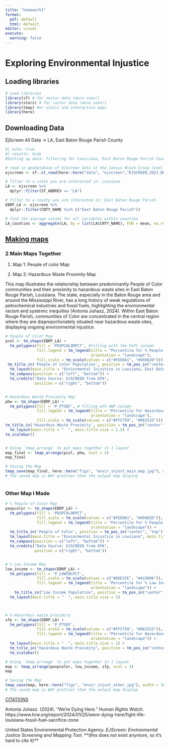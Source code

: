 ```yaml
---
title: "homework1"
format:
  pdf: default
  html: default
editor: visual
execute: 
  warning: false
---
```


# **Exploring Environmental Injustice**

## Loading libraries

```r
# Load libraries 
library(sf) # for vector data (more soon!)
library(stars) # for raster data (more soon!)
library(tmap) #or static and interactive maps
library(here)
```

## Downloading Data

EjScreen All Data -\> LA, East Baton Rouge Parish County

```r
#| echo: true
#| results: hide
#Setting up data: filtering for Louisiana, East Baton Rouge Parish County 

# read in geodatabase of EJScreen data at the Census Block Group level
ejscreen <- sf::st_read(here::here("data", "ejscreen","EJSCREEN_2023_BG_StatePct_with_AS_CNMI_GU_VI.gdb")) 

# filter to a state you are interested in: Lousiana 
LA <- ejscreen %>%
  dplyr::filter(ST_ABBREV == "LA") 

# filter to a county you are interested in: East Baton Rouge Parish
EBRP_LA <- ejscreen %>%
  dplyr::filter(CNTY_NAME %in% c("East Baton Rouge Parish"))

# find the average values for all variables within counties
LA_counties <- aggregate(LA, by = list(LA$CNTY_NAME), FUN = mean, na.rm=TRUE)

```

## [**Making maps**]{.underline}

### 2 Main Maps Together

1.  Map 1: People of color Map

2.  Map 2: Hazardous Waste Proximity Map

This map illustrates the relationship between predominantly People of Color communities and their proximity to hazardous waste sites in East Baton Rouge Parish, Louisiana. The state, especially in the Baton Rouge area and around the Mississippi River, has a long history of weak regulations of petrochemical industries and fossil fuels, highlighting the environmental racism and systemic inequities (Antonia Juhasz, 2024). Within East Baton Rouge Parish, communities of Color are concentrated in the central region where they are disproportionately situated near hazardous waste sites, displaying ongoing environmental injustice.

```r

# People of Color Map 
pcol <- tm_shape(EBRP_LA) + 
  tm_polygons(fill = 'PEOPCOLORPCT', #filling with the PofC column 
              fill.legend = tm_legend(title = "Percentile for % People of Color", 
                                      orientation = "landscape"), 
              fill.scale = tm_scale(values = c("#FEE0A1", "#456D2D"))) + 
 tm_title_in('People of Color Population', position = tm_pos_in("center", "top"), size = 1) + 
  tm_layout(main.title = "Enviormental Injustice in Lousiana, East Baton Rouge Parish County ", main.title.size = 1.5) + 
  tm_compass(position = c("left", "bottom")) + 
  tm_credits("Data Source: EJSCREEN from EPA", 
             position = c("right", "bottom"))


# Hazardous Waste Proximity Map 
phw <- tm_shape(EBRP_LA) + 
  tm_polygons(fill = 'P_PTSDF', # filling wth HWP column 
              fill.legend = tm_legend(title = "Percentile for Hazardous Waste Proximity", 
                                      orientation = "landscape"), 
              fill.scale = tm_scale(values = c("#FFC759", "#962525"))) + 
tm_title_in('Hazardous Waste Proximity', position = tm_pos_in("center", "top"), size = 1) + 
  tm_layout(main.title = "  ", main.title.size = 1.5) + 
tm_scalebar()


# Using `tmap_arrange` to put maps together in 1 layout 
map_final <- tmap_arrange(pcol, phw, ncol = 2) 
map_final

# Saving the Map 
tmap_save(map_final, here::here("figs", "envir_injust_main_map.jpg"), width = 10, height = 7)
# The saved map is WAY prettier than the output map display 



```

### Other Map I Made

```r

# % People of Color Map 
peopcolor <- tm_shape(EBRP_LA) + 
  tm_polygons(fill = 'PEOPCOLORPCT', 
              fill.scale = tm_scale(values = c("#FEE0A1", "#456D2D")), 
              fill.legend = tm_legend(title = "Percentile for % People of Color", 
                                      orientation = "landscape")) + 
  tm_title_in('People of Color', position = tm_pos_in("center", "top"), size = 1) + 
  tm_layout(main.title = "Enviormental Injustice in Lousiana", main.title.size = 1) + 
  tm_compass(position = c("left", "bottom")) + 
  tm_credits("Data Source: EJSCREEN from EPA", 
             position = c("right", "bottom"))


# % Low Income Map  
low_income <- tm_shape(EBRP_LA) + 
  tm_polygons(fill = 'P_LOWINCPCT', 
              fill.scale = tm_scale(values = c("#D6E1FE", "#415896")), 
              fill.legend = tm_legend(title = "Percentile for % Low Income", 
                                      orientation = "landscape")) + 
    tm_title_in("Low Income Population", position = tm_pos_in("center", "top"), size = 1) +
  tm_layout(main.title = "  ", main.title.size = 1)



# % Hazardous waste proximity
sfp <- tm_shape(EBRP_LA) + 
  tm_polygons(fill = 'P_PTSDF',
              fill.scale = tm_scale(values = c("#FFC759", "#962525")),
              fill.legend = tm_legend(title = "Percentile for Hazardous Waste Proximity", 
                                      orientation = "landscape")) + 
  tm_layout(main.title = "  ", main.title.size = 1) + 
  tm_title_in("Hazardous Waste Proximity", position = tm_pos_in("center", "top"), size = 1) + 
  tm_scalebar()

# Using `tmap_arrange` to put maps together in 1 layout 
map <- tmap_arrange(peopcolor, low_income, sfp, ncol = 3)
map

# Saving the Map 
tmap_save(map, here::here("figs", "envir_injust_other.jpg"), width = 10, height = 5.5)
# The saved map is WAY prettier than the output map display 

```

[CITATIONS]{.underline}

Antonia Juhasz. (2024). “We’re Dying Here.” *Human Rights Watch*. https://www.hrw.org/report/2024/01/25/were-dying-here/fight-life-louisiana-fossil-fuel-sacrifice-zone

United States Environmental Protection Agency. *EJScreen: Environmental Justice Screening and Mapping Tool*. \*\*(this does not exist anymore, so it's hard to cite it)\*\*
